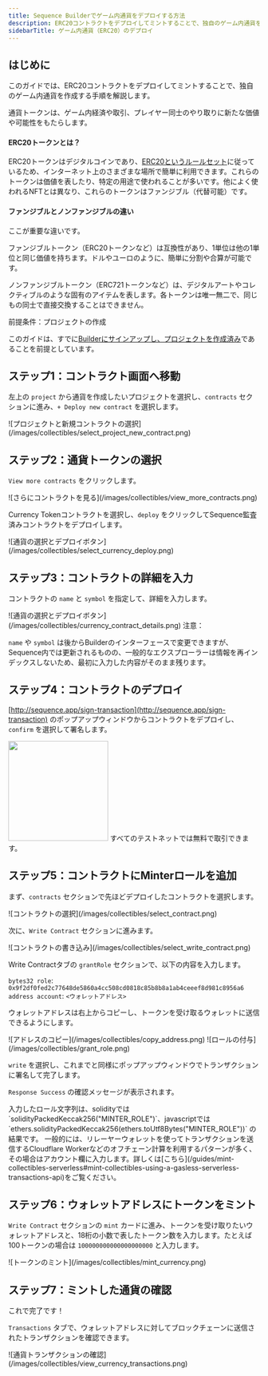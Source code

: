 ```yaml
---
title: Sequence Builderでゲーム内通貨をデプロイする方法
description: ERC20コントラクトをデプロイしてミントすることで、独自のゲーム内通貨を作成する方法を学びます。ファンジブルトークンとノンファンジブルトークンの違いについても理解しましょう。
sidebarTitle: ゲーム内通貨（ERC20）のデプロイ
---
```


## はじめに
このガイドでは、ERC20コントラクトをデプロイしてミントすることで、独自のゲーム内通貨を作成する手順を解説します。

通貨トークンは、ゲーム内経済や取引、プレイヤー同士のやり取りに新たな価値や可能性をもたらします。

#### ERC20トークンとは？
ERC20トークンはデジタルコインであり、[ERC20というルールセット](https://ethereum.org/en/developers/docs/standards/tokens/erc-20/)に従っているため、インターネット上のさまざまな場所で簡単に利用できます。これらのトークンは価値を表したり、特定の用途で使われることが多いです。他によく使われるNFTとは異なり、これらのトークンはファンジブル（代替可能）です。

#### ファンジブルとノンファンジブルの違い
ここが重要な違いです。

ファンジブルトークン（ERC20トークンなど）は互換性があり、1単位は他の1単位と同じ価値を持ちます。ドルやユーロのように、簡単に分割や合算が可能です。

ノンファンジブルトークン（ERC721トークンなど）は、デジタルアートやコレクティブルのような固有のアイテムを表します。各トークンは唯一無二で、同じもの同士で直接交換することはできません。

<Warning>
  前提条件：プロジェクトの作成

  このガイドは、すでに[Builderにサインアップし、プロジェクトを作成済み](/solutions/builder/getting-started)であることを前提としています。
</Warning>

## ステップ1：コントラクト画面へ移動
左上の `project` から通貨を作成したいプロジェクトを選択し、`contracts` セクションに進み、`+ Deploy new contract` を選択します。

<Frame>
  ![プロジェクトと新規コントラクトの選択](/images/collectibles/select_project_new_contract.png)
</Frame>

## ステップ2：通貨トークンの選択
`View more contracts` をクリックします。

<Frame>
  ![さらにコントラクトを見る](/images/collectibles/view_more_contracts.png)
</Frame>

Currency Tokenコントラクトを選択し、`deploy` をクリックしてSequence監査済みコントラクトをデプロイします。

<Frame>
  ![通貨の選択とデプロイボタン](/images/collectibles/select_currency_deploy.png)
</Frame>

## ステップ3：コントラクトの詳細を入力
コントラクトの `name` と `symbol` を指定して、詳細を入力します。

<Frame>
  ![通貨の選択とデプロイボタン](/images/collectibles/currency_contract_details.png)
</Frame>

<Warning>
  注意：

  `name` や `symbol` は後からBuilderのインターフェースで変更できますが、Sequence内では更新されるものの、一般的なエクスプローラーは情報を再インデックスしないため、最初に入力した内容がそのまま残ります。
</Warning>

## ステップ4：コントラクトのデプロイ
[http://sequence.app/sign-transaction](http://sequence.app/sign-transaction) のポップアップウィンドウからコントラクトをデプロイし、`confirm` を選択して署名します。

<Frame>
  <img src="/images/collectibles/sign_deploy_transaction.png" width="200" />
</Frame>

<Note>
  すべてのテストネットでは無料で取引できます。
</Note>

## ステップ5：コントラクトにMinterロールを追加
まず、`contracts` セクションで先ほどデプロイしたコントラクトを選択します。

<Frame>
  ![コントラクトの選択](/images/collectibles/select_contract.png)
</Frame>

次に、`Write Contract` セクションに進みます。

<Frame>
  ![コントラクトの書き込み](/images/collectibles/select_write_contract.png)
</Frame>

Write Contractタブの `grantRole` セクションで、以下の内容を入力します。

`bytes32 role`: `0x9f2df0fed2c77648de5860a4cc508cd0818c85b8b8a1ab4ceeef8d981c8956a6`
`address account`: `<ウォレットアドレス>`

ウォレットアドレスは右上からコピーし、トークンを受け取るウォレットに送信できるようにします。

<Frame>
  ![アドレスのコピー](/images/collectibles/copy_address.png)
</Frame>

<Frame>
  ![ロールの付与](/images/collectibles/grant_role.png)
</Frame>

`write` を選択し、これまでと同様にポップアップウィンドウでトランザクションに署名して完了します。

`Response Success` の確認メッセージが表示されます。

<Note>
  入力したロール文字列は、solidityでは `solidityPackedKeccak256("MINTER_ROLE")`、javascriptでは `ethers.solidityPackedKeccak256(ethers.toUtf8Bytes("MINTER_ROLE"))` の結果です。
</Note>

<Tip>
  一般的には、リレーヤーウォレットを使ってトランザクションを送信するCloudflare Workerなどのオフチェーン計算を利用するパターンが多く、その場合はアカウント欄に入力します。詳しくは[こちら](/guides/mint-collectibles-serverless#mint-collectibles-using-a-gasless-serverless-transactions-api)をご覧ください。
</Tip>

## ステップ6：ウォレットアドレスにトークンをミント
`Write Contract` セクションの `mint` カードに進み、トークンを受け取りたいウォレットアドレスと、18桁の小数で表したトークン数を入力します。たとえば100トークンの場合は `100000000000000000000` と入力します。

<Frame>
  ![トークンのミント](/images/collectibles/mint_currency.png)
</Frame>

## ステップ7：ミントした通貨の確認
これで完了です！

`Transactions` タブで、ウォレットアドレスに対してブロックチェーンに送信されたトランザクションを確認できます。

<Frame>
  ![通貨トランザクションの確認](/images/collectibles/view_currency_transactions.png)
</Frame>